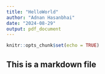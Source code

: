 ---
title: "HelloWorld"
author: "Adnan Hasanbhai"
date: "2024-08-29"
output: pdf_document
---

```{r setup, include=FALSE}
knitr::opts_chunk$set(echo = TRUE)
```

## This is a markdown file
